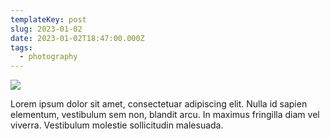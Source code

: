 ```yaml
---
templateKey: post
slug: 2023-01-02
date: 2023-01-02T18:47:00.000Z
tags:
  - photography
---
```

![](../../static/assets/20230102-IMG_4639.jpg)

Lorem ipsum dolor sit amet, consectetuar adipiscing elit. Nulla id sapien elementum, vestibulum sem non, blandit arcu. In maximus fringilla diam vel viverra. Vestibulum molestie sollicitudin malesuada.